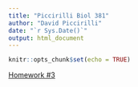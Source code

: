 ```yaml
---
title: "Piccirilli Biol 381"
author: "David Piccirilli"
date: "`r Sys.Date()`"
output: html_document
---
```


```r
knitr::opts_chunk$set(echo = TRUE)
```

[Homework #3](Homework--3.html)

